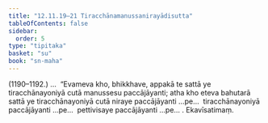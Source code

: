 ```yaml
---
title: "12.11.19–21 Tiracchānamanussanirayādisutta"
tableOfContents: false
sidebar:
  order: 5
type: "tipitaka"
basket: "su"
book: "sn-maha"
---
```



<DynamicBreadcrumb />

<Paragraph type="center" book="sn-maha">
(1190–1192.)
</Paragraph>

<Paragraph number="2537" book="sn-maha">
…  “Evameva kho, bhikkhave, appakā te sattā ye tiracchānayoniyā cutā manussesu paccājāyanti; atha kho eteva bahutarā sattā ye tiracchānayoniyā cutā niraye paccājāyanti …pe…  tiracchānayoniyā paccājāyanti …pe…  pettivisaye paccājāyanti …pe… .

</Paragraph>

<Paragraph number="2538" type="center" book="sn-maha">
Ekavīsatimaṃ.
</Paragraph>
